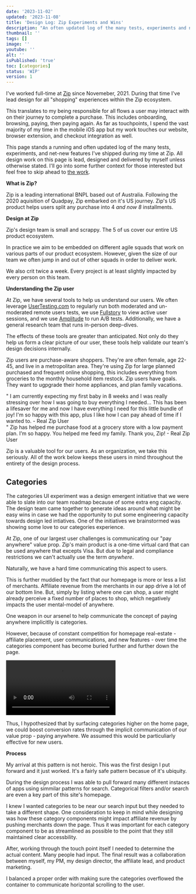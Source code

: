 ```yaml
---
date: '2023-11-02'
updated: '2023-11-08'
title: 'Design Log: Zip Experiments and Wins'
description: "An often updated log of the many tests, experiments and net-new features I've shipped while working at Zip"
thumbnail: ''
tags: []
image: ''
youtube: ''
alt: ''
isPublished: 'true'
toc: [categories]
status: 'WIP'
version: 1
---
```


I've worked full-time at [Zip](https://zip.co) since Novemeber, 2021. During that time I've lead design for all "shopping" experiences within the Zip ecosystem.

This translates to my being responsible for all flows a user may interact with on their journey to complete a purchase. This includes onboarding, browsing, paying, then paying again. As far as touchpoints, I spend the vast majority of my time in the mobile iOS app but my work touches our website, browser extension, and checkout integration as well.

This page stands a running and often updated log of the many tests, experiments, and net-new features I've shipped during my time at Zip. All design work on this page is lead, designed and delivered by myself unless otherwise stated. I'll go into some further context for those interested but feel free to skip ahead to [the work](#categories).

**What is Zip?**

Zip is a leading international BNPL based out of Australia. Following the 2020 aquisition of Quadpay, Zip embarked on it's US journey. Zip's US product helps users split any purchase into 4 <i className="tracking-tight">and now 8</i> installments.

**Design at Zip**

Zip's design team is small and scrappy. The 5 of us cover our entire US product ecosystem.

In practice we aim to be embedded on different agile squads that work on various parts of our product ecosystem. However, given the size of our team we often jump in and out of other squads in order to deliver work.

We also crit twice a week. Every project is at least slightly impacted by every person on this team.

<div className="pt-3 pb-6">
  <BlogImage
    src="/design/zip-team.svg"
    alt="Zip team structure"
    fig="Our otherwise flat design team is lead by our director, Clay."
    bg="bg-purple-100"
  />
</div>

**Understanding the Zip user**

At Zip, we have several tools to help us understand our users. We often leverage [UserTesting.com](https://UserTesting.com) to regularly run both moderated and un-moderated remote users tests, we use [Fullstory](https://fullstory.com) to view active user sessions, and we use [Amplitude](https://Amplitude.com) to run A/B tests. Additionally, we have a general research team that runs in-person deep-dives.

The effects of these tools are greater than anticipated. Not only do they help us form a clear picture of our user, these tools help validate our team's design decisions internally.

Zip users are purchase-aware shoppers. They're are often female, age 22-45, and live in a metropolitan area. They're using Zip for large planned purchased and frequent online shopping, this includes everything from groceries to the monthly household item restock. Zip users have goals. They want to ugpgrade their home appliances, and plan family vacations.

<div className="py-8">
  <div
    id="testimonial"
    className="flex mx-auto w-full not-prose p-6 text-base sm:space-x-4 space-y-4 sm:space-y-0 rounded-xl justify-center flex-col sm:flex-row columns-3"
  >
    <div className="p-8 bg-neutral-100 border space-y-2 rounded-xl not-prose  w-auto flex-1 flex-col flex">
      <span className="font-bold text-3xl italic">"</span>
      <span>
        I am currently expecting my first baby in 8 weeks and I was really
        stressing over how I was going to buy everything I needed...
      </span>
      <span>
        This has been a lifesaver for me and now I have everything I need for
        this little bundle of joy! I&#39;m so happy with this app, plus I like
        how I can pay ahead of time if I wanted to.
      </span>
      <span className="text-black/50 text-sm pt-2">- Real Zip User</span>
    </div>
    <div className="p-8 bg-neutral-100 border space-y-2 rounded-xl not-prose w-auto flex-1 flex-col flex">
      <span className="font-bold text-3xl italic">"</span>
      <span>
        Zip has helped me purchase food at a grocery store with a low payment
        plan. I’m so happy.
      </span>
      <span>You helped me feed my family. Thank you, Zip!</span>
      <span className="text-black/50 text-sm pt-2">- Real Zip User</span>
    </div>
  </div>
</div>

Zip is a valuable tool for our users. As an organization, we take this seriously. All of the work below keeps these users in mind throughout the entirety of the design process.

<PageBreak />

## Categories

<CaseStudyMeta
  role="Product Design Lead + IC"
  impact="+8% New-User Activation"
  timeline="~6 wks, design-production"
  team="Emily, PM - Clay, Design Director - Kathryn, Affiliate - Manu, Data
        David, EM - Kibi,QA - Mike, Engineer - Chris, Engineer"
/>

The categories UI experiment was a design emergent initiative that we were able to slate into our team roadmap because of some extra eng capacity. The design team came together to generate ideas around what might be easy wins in case we had the opportunity to put some engineering capacity towards design led intiatives. One of the initiatives we brainstormed was showing some love to our categories experience.

<div className="py-4">
  <BlogImage
    src="/design/zip-categories-hero.svg"
    alt="Zip app Categories demonstration"
    fig="Final categories UI - Blur is for demonstration only"
    bg="bg-purple-100"
    type={2}
  />
</div>

At Zip, one of our largest user challenges is communicating our "pay anywhere" value prop. Zip's main product is a one-time virtual card that can be used anywhere that excepts Visa. But due to legal and compliance restrictions we can't actually use the term <i>anywhere</i>.

Naturally, we have a hard time communicating this aspect to users.

This is further muddied by the fact that our homepage is more or less a list of merchants. Affiliate revenue from the merchants in our app drive a lot of our bottom line. But, simply by listing where one can shop, a user might already perceive a fixed number of places to shop, which negatively impacts the user mental-model of anywhere.

One weapon in our arsenel to help communicate the concept of paying anywhere implicitlly is categories.

However, because of constant competition for homepage real-estate - affiliate placement, user communications, and new features - over time the categories component has become buried further and further down the page.

<Video
  src="old-categories-demo.mp4"
  caption="Categories module before the experiment"
/>

Thus, I hypothesized that by surfacing categories higher on the home page, we could boost conversion rates through the implicit communication of our value prop - paying anywhere. We assumed this would be particuliarly effective for new users.

**Process**

My arrival at this pattern is not heroic. This was the first design I put forward and it just worked. It's a fairly safe pattern becasue of it's ubiquity.

During the design process I was able to pull forward many different instaces of apps using simmilar patterns for search. Categorical filters and/or search are even a key part of this site's homepage.

I knew I wanted categories to be near our search input but they needed to take a different shape. One consideration to keep in mind while designing was how these category components might impact affiliate revenue by pushing merchants down the page. Thus it was important for each category component to be as streamlined as possible to the point that they still maintained clear accessbility.

After, working through the touch point itself I needed to determine the actual content. Many people had input. The final result was a collaboration between myself, my PM, my design director, the affiliate lead, and product marketing.

I balanced a proper order with making sure the categories overflowed the container to communicate horizontal scrolling to the user.

<ComingSoon />
